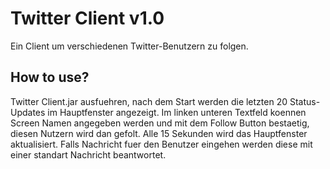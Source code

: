 = Twitter Client v1.0 =

Ein Client um verschiedenen Twitter-Benutzern zu folgen.

== How to use? ==

Twitter Client.jar ausfuehren, nach dem Start werden die letzten 20 Status-Updates im Hauptfenster
angezeigt. Im linken unteren Textfeld koennen Screen Namen angegeben werden und mit dem Follow Button 
bestaetig, diesen Nutzern wird dan gefolt.
Alle 15 Sekunden wird das Hauptfenster aktualisiert. Falls Nachricht fuer den Benutzer eingehen 
werden diese mit einer standart Nachricht beantwortet.

